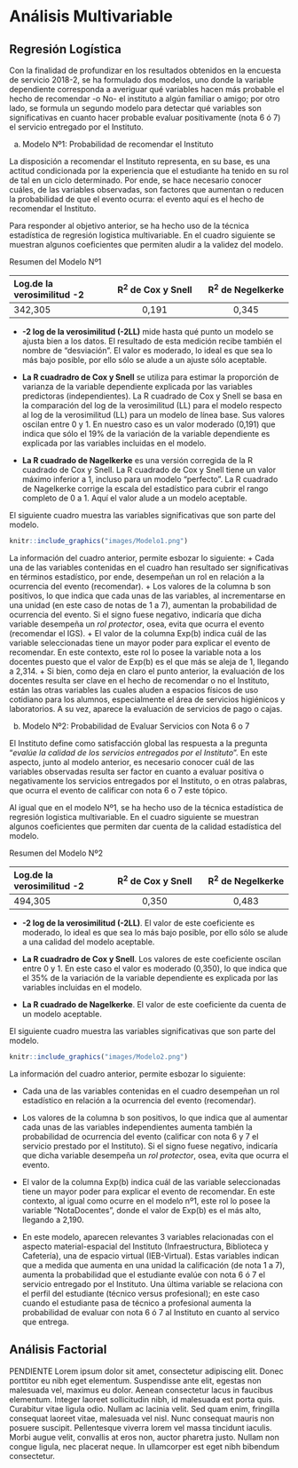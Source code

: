 # Análisis Multivariable

## Regresión Logística

Con la finalidad de profundizar en los resultados obtenidos en la encuesta de servicio 2018-2, se ha formulado dos modelos, uno donde la variable dependiente corresponda a averiguar qué variables hacen más probable el hecho de recomendar -o No- el instituto a algún familiar o amigo; por otro lado, se formula un segundo modelo para detectar qué variables son significativas en cuanto hacer probable evaluar positivamente (nota 6 ó 7) el servicio entregado por el Instituto.  

a) Modelo Nº1: Probabilidad de recomendar el Instituto

La disposición a recomendar el Instituto representa, en su base, es una actitud condicionada por la experiencia que el estudiante ha tenido en su rol de tal en un ciclo determinado. Por ende, se hace necesario conocer cuáles, de las variables observadas, son factores que aumentan o reducen la probabilidad de que el evento ocurra: el evento aquí es el hecho de recomendar el Instituto. 

Para responder al objetivo anterior, se ha hecho uso de la técnica estadística de regresión logistica multivariable. En el cuadro siguiente se muestran algunos coeficientes que permiten aludir a la validez del modelo.

Resumen del Modelo Nº1

| Log.de la verosimilitud -2  | R^2^  de Cox y Snell | R^2^ de Negelkerke |
| :-------   | :------:   | :-----: |
| 342,305   | 0,191     | 0,345   |


+ **-2 log de la verosimilitud (-2LL)** mide hasta qué punto un modelo se ajusta bien a los datos. El resultado de esta medición recibe también el nombre de "desviación". El valor es moderado, lo ideal es que sea lo más bajo posible, por ello sólo se alude a un ajuste sólo aceptable.

+ **La R cuadradro de Cox y Snell** se utiliza para estimar la proporción de varianza de la variable dependiente explicada por las variables predictoras (independientes). La R cuadrado de Cox y Snell se basa en la comparación del log de la verosimilitud (LL) para el modelo respecto al log de la verosimilitud (LL) para un modelo de línea base. Sus valores oscilan entre 0 y 1. En nuestro caso es un valor moderado (0,191) que indica que sólo el 19% de la variación de la variable dependiente es explicada por las variables incluidas en el modelo. 

+ **La R cuadrado de Nagelkerke** es una versión corregida de la R cuadrado de Cox y Snell. La R cuadrado de Cox y Snell tiene un valor máximo inferior a 1, incluso para un modelo "perfecto". La R cuadrado de Nagelkerke corrige la escala del estadístico para cubrir el rango completo de 0 a 1. Aquí el valor alude a un modelo aceptable.

El siguiente cuadro muestra las variables significativas que son parte del modelo.

```r
knitr::include_graphics("images/Modelo1.png")
```

La información del cuadro anterior, permite esbozar lo siguiente:
+ Cada una de las variables contenidas en el cuadro han resultado ser significativas en términos estadístico, por ende, desempeñan un rol en relación a la ocurrencia del evento (recomendar).
+ Los valores de la columna b son positivos, lo que indica que cada unas de las variables, al incrementarse en una unidad (en este caso de notas de 1 a 7), aumentan la probabilidad de ocurrencia del evento. Si el signo fuese negativo, indicaría que dicha variable desempeña un *rol protector*, osea, evita que ocurra el evento (recomendar el IGS).
+ El valor de la columna Exp(b) indica cuál de las variable seleccionadas tiene un mayor poder para explicar el evento de recomendar. En este contexto, este rol lo posee la variable nota a los docentes puesto que el valor de Exp(b) es el que más se aleja de 1, llegando a 2,314.
+ Si bien, como deja en claro el punto anterior, la evaluación de los docentes resulta ser clave en el hecho de recomendar o no el Instituto, están las otras variables las cuales aluden a espacios físicos de uso cotidiano para los alumnos, especialmente el área de servicios higiénicos y laboratorios. A su vez, aparece la evaluación de servicios de pago o cajas.

b) Modelo Nº2: Probabilidad de Evaluar Servicios con Nota 6 o 7

El Instituto define como satisfacción global las respuesta a la pregunta "*evalúe la calidad de los servicios entregados por el Instituto*". En este aspecto, junto al modelo anterior, es necesario conocer cuál de las variables observadas resulta ser factor en cuanto a evaluar positiva o negativamente los servicios entregados por el Instituto, o en otras palabras, que ocurra el evento de calificar con nota 6 o 7 este tópico. 

Al igual que en el modelo Nº1, se ha hecho uso de la técnica estadística de regresión logistica multivariable. En el cuadro siguiente se muestran algunos coeficientes que permiten dar cuenta de la calidad estadística del modelo.

Resumen del Modelo Nº2

| Log.de la verosimilitud -2  | R^2^  de Cox y Snell | R^2^ de Negelkerke |
| :-------   | :------:   | :-----: |
| 494,305   | 0,350     | 0,483   |


+ **-2 log de la verosimilitud (-2LL)**. El valor de este coeficiente es moderado, lo ideal es que sea lo más bajo posible, por ello sólo se alude a una calidad del modelo aceptable.

+ **La R cuadradro de Cox y Snell**. Los valores de este coeficiente oscilan entre 0 y 1. En este caso el valor es moderado (0,350), lo que indica que el 35% de la variación de la variable dependiente es explicada por las variables incluidas en el modelo. 

+ **La R cuadrado de Nagelkerke**. El valor de este coeficiente da cuenta de un modelo aceptable.

El siguiente cuadro muestra las variables significativas que son parte del modelo.

```r
knitr::include_graphics("images/Modelo2.png")
```

La información del cuadro anterior, permite esbozar lo siguiente:

+ Cada una de las variables contenidas en el cuadro desempeñan un rol estadístico en relación a la ocurrencia del evento (recomendar).

+ Los valores de la columna b son positivos, lo que indica que al aumentar cada unas de las variables independientes aumenta también la probabilidad de ocurrencia del evento (calificar con nota 6 y 7 el servicio prestado por el Instituto). Si el signo fuese negativo, indicaría que dicha variable desempeña un *rol protector*, osea, evita que ocurra el evento.

+ El valor de la columna Exp(b) indica cuál de las variable seleccionadas tiene un mayor poder para explicar el evento de recomendar. En este contexto, al igual como ocurre en el modelo nº1, este rol lo posee la variable "NotaDocentes", donde el valor de Exp(b) es el más alto, llegando a 2,190.

+ En este modelo, aparecen relevantes 3 variables relacionadas con el aspecto material-espacial del Instituto (Infraestructura, Biblioteca y Cafetería), una de espacio virtual (IEB-Virtual). Estas variables indican que a medida que aumenta en una unidad la calificación (de nota 1 a 7), aumenta la probabilidad que el estudiante evalúe con nota 6 ó 7 el servicio entregado por el Instituto. Una última variable se relaciona con el perfil del estudiante (técnico versus profesional); en este caso cuando el estudiante pasa de técnico a profesional aumenta la probabilidad de evaluar con nota 6 ó 7 al Instituto en cuanto al servico que entrega. 

## Análisis Factorial

PENDIENTE
Lorem ipsum dolor sit amet, consectetur adipiscing elit. Donec porttitor eu nibh eget elementum. Suspendisse ante elit, egestas non malesuada vel, maximus eu dolor. Aenean consectetur lacus in faucibus elementum. Integer laoreet sollicitudin nibh, id malesuada est porta quis. Curabitur vitae ligula odio. Nullam ac lacinia velit. Sed quam enim, fringilla consequat laoreet vitae, malesuada vel nisl. Nunc consequat mauris non posuere suscipit. Pellentesque viverra lorem vel massa tincidunt iaculis. Morbi augue velit, convallis at eros non, auctor pharetra justo. Nullam non congue ligula, nec placerat neque. In ullamcorper est eget nibh bibendum consectetur.






